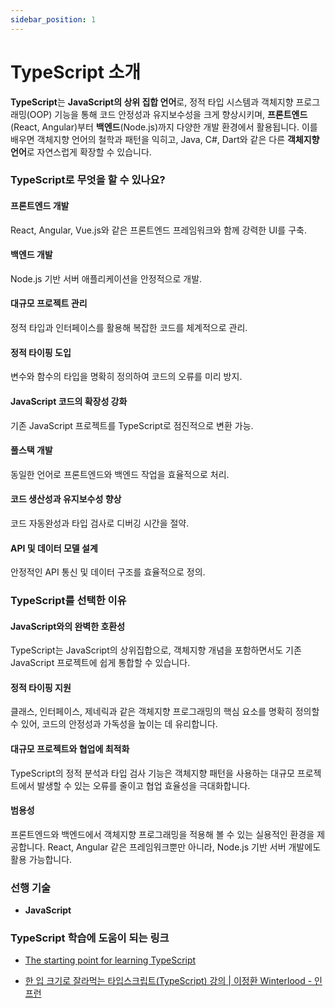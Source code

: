 ```yaml
---
sidebar_position: 1
---
```


# TypeScript 소개

**TypeScript**는 **JavaScript의 상위 집합 언어**로, 정적 타입 시스템과 객체지향 프로그래밍(OOP) 기능을 통해 코드 안정성과 유지보수성을 크게 향상시키며, **프론트엔드**(React, Angular)부터 **백엔드**(Node.js)까지 다양한 개발 환경에서 활용됩니다. 이를 배우면 객체지향 언어의 철학과 패턴을 익히고, Java, C#, Dart와 같은 다른 **객체지향 언어**로 자연스럽게 확장할 수 있습니다.

### TypeScript로 무엇을 할 수 있나요?

#### 프론트엔드 개발

React, Angular, Vue.js와 같은 프론트엔드 프레임워크와 함께 강력한 UI를 구축.

#### 백엔드 개발

Node.js 기반 서버 애플리케이션을 안정적으로 개발.

#### 대규모 프로젝트 관리

정적 타입과 인터페이스를 활용해 복잡한 코드를 체계적으로 관리.

#### 정적 타이핑 도입

변수와 함수의 타입을 명확히 정의하여 코드의 오류를 미리 방지.

#### JavaScript 코드의 확장성 강화

기존 JavaScript 프로젝트를 TypeScript로 점진적으로 변환 가능.

#### 풀스택 개발

동일한 언어로 프론트엔드와 백엔드 작업을 효율적으로 처리.

#### 코드 생산성과 유지보수성 향상

코드 자동완성과 타입 검사로 디버깅 시간을 절약.

#### API 및 데이터 모델 설계

안정적인 API 통신 및 데이터 구조를 효율적으로 정의.

### TypeScript를 선택한 이유

#### JavaScript와의 완벽한 호환성

TypeScript는 JavaScript의 상위집합으로, 객체지향 개념을 포함하면서도 기존 JavaScript 프로젝트에 쉽게 통합할 수 있습니다.

#### 정적 타이핑 지원

클래스, 인터페이스, 제네릭과 같은 객체지향 프로그래밍의 핵심 요소를 명확히 정의할 수 있어, 코드의 안정성과 가독성을 높이는 데 유리합니다.

#### 대규모 프로젝트와 협업에 최적화

TypeScript의 정적 분석과 타입 검사 기능은 객체지향 패턴을 사용하는 대규모 프로젝트에서 발생할 수 있는 오류를 줄이고 협업 효율성을 극대화합니다.

#### 범용성

프론트엔드와 백엔드에서 객체지향 프로그래밍을 적용해 볼 수 있는 실용적인 환경을 제공합니다. React, Angular 같은 프레임워크뿐만 아니라, Node.js 기반 서버 개발에도 활용 가능합니다.

### 선행 기술

- **JavaScript**

### TypeScript 학습에 도움이 되는 링크

- [The starting point for learning TypeScript](https://www.typescriptlang.org/ko/docs/)

- [한 입 크기로 잘라먹는 타입스크립트(TypeScript) 강의 | 이정환 Winterlood - 인프런](https://www.inflearn.com/course/%ED%95%9C%EC%9E%85-%ED%81%AC%EA%B8%B0-%ED%83%80%EC%9E%85%EC%8A%A4%ED%81%AC%EB%A6%BD%ED%8A%B8)
